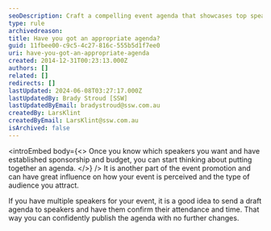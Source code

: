 ```yaml
---
seoDescription: Craft a compelling event agenda that showcases top speakers and boosts attendance.
type: rule
archivedreason:
title: Have you got an appropriate agenda?
guid: 11fbee00-c9c5-4c27-816c-555b5d1f7ee0
uri: have-you-got-an-appropriate-agenda
created: 2014-12-31T00:23:13.000Z
authors: []
related: []
redirects: []
lastUpdated: 2024-06-08T03:27:17.000Z
lastUpdatedBy: Brady Stroud [SSW]
lastUpdatedByEmail: bradystroud@ssw.com.au
createdBy: LarsKlint
createdByEmail: LarsKlint@ssw.com.au
isArchived: false
---
```


<introEmbed
  body={<>
Once you know which speakers you want and have established sponsorship and budget, you can start thinking about putting together an agenda.
  </>}
/>
It is another part of the event promotion and can have great influence on how your event is perceived and the type of audience you attract.

If you have multiple speakers for your event, it is a good idea to send a draft agenda to speakers and have them confirm their attendance and time. That way you can confidently publish the agenda with no further changes.
